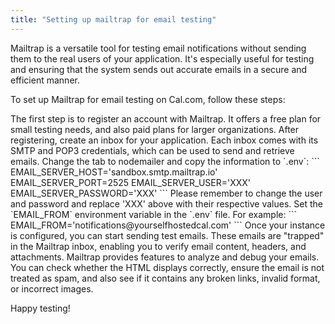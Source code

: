 ```yaml
---
title: "Setting up mailtrap for email testing"
---
```

Mailtrap is a versatile tool for testing email notifications without sending them to the real users of your application. It's especially useful for testing and ensuring that the system sends out accurate emails in a secure and efficient manner.

To set up Mailtrap for email testing on Cal.com, follow these steps:

<Steps>
    <Step title="Create an Account">
        The first step is to register an account with Mailtrap. It offers a free plan for small testing needs, and also paid plans for larger organizations.
    </Step>
    <Step title="Create an Inbox">
        After registering, create an inbox for your application. Each inbox comes with its SMTP and POP3 credentials, which can be used to send and retrieve emails.
    </Step>
    <Step title="Configure the Cal.com env file">
        Change the tab to nodemailer and copy the information to `.env`:
        ```
        EMAIL_SERVER_HOST='sandbox.smtp.mailtrap.io' 
        EMAIL_SERVER_PORT=2525
        EMAIL_SERVER_USER='XXX'
        EMAIL_SERVER_PASSWORD='XXX'
        ```
        <Info>Please remember to change the user and password and replace 'XXX' above with their respective values.</Info>
    </Step>
    <Step title="Set EMAIL_FROM">
        Set the `EMAIL_FROM` environment variable in the `.env` file. For example:
        ```
        EMAIL_FROM='notifications@yourselfhostedcal.com'
        ```
    </Step>
    <Step title="Send Test Emails">
        Once your instance is configured, you can start sending test emails. These emails are "trapped" in the Mailtrap inbox, enabling you to verify email content, headers, and attachments.
    </Step>
    <Step title="Analyze and Debug">
        Mailtrap provides features to analyze and debug your emails. You can check whether the HTML displays correctly, ensure the email is not treated as spam, and also see if it contains any broken links, invalid format, or incorrect images.
    </Step>
</Steps>

Happy testing!
